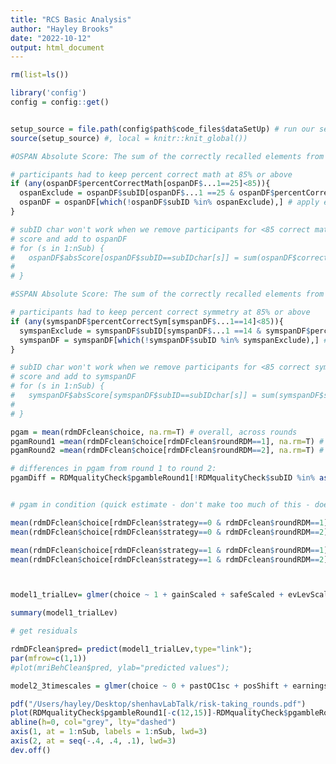 ```yaml
---
title: "RCS Basic Analysis"
author: "Hayley Brooks"
date: "2022-10-12"
output: html_document
---
```


```r
rm(list=ls())

library('config')
config = config::get()


setup_source = file.path(config$path$code_files$dataSetUp) # run our set up script (which loads all the data)
source(setup_source) #, local = knitr::knit_global())
```


```r
#OSPAN Absolute Score: The sum of the correctly recalled elements from only the items in which all the elements are recalled in correct serial order (formally OSPAN Score)

# participants had to keep percent correct math at 85% or above
if (any(ospanDF$percentCorrectMath[ospanDF$...1==25]<85)){
  ospanExclude = ospanDF$subID[ospanDF$...1 ==25 & ospanDF$percentCorrectMath <85]
  ospanDF = ospanDF[which(!ospanDF$subID %in% ospanExclude),] # apply exclusion
}

# subID char won't work when we remove participants for <85 correct math
# score and add to ospanDF
# for (s in 1:nSub) {
#   ospanDF$absScore[ospanDF$subID==subIDchar[s]] = sum(ospanDF$correctCount[ospanDF$correctCount==ospanDF$setSize & ospanDF$subID==subIDchar[s]], na.rm = T)
# 
# }


```

```r
#SSPAN Absolute Score: The sum of the correctly recalled elements from only the items in which all the elements are recalled in correct serial order (formally SSPAN Score)

# participants had to keep percent correct symmetry at 85% or above
if (any(symspanDF$percentCorrectSym[symspanDF$...1==14]<85)){
  symspanExclude = symspanDF$subID[symspanDF$...1 ==14 & symspanDF$percentCorrectSym <85]
  symspanDF = symspanDF[which(!symspanDF$subID %in% symspanExclude),] # apply exclusion
}

# subID char won't work when we remove participants for <85 correct symmetry
# score and add to symspanDF
# for (s in 1:nSub) {
#   symspanDF$absScore[symspanDF$subID==subIDchar[s]] = sum(symspanDF$squareCorrectCount[symspanDF$squareCorrectCount==symspanDF$setSize & symspanDF$subID==subIDchar[s]], na.rm = T)
# 
# }

```


```r
pgam = mean(rdmDFclean$choice, na.rm=T) # overall, across rounds
pgamRound1 =mean(rdmDFclean$choice[rdmDFclean$roundRDM==1], na.rm=T) # overall, round 1
pgamRound2 =mean(rdmDFclean$choice[rdmDFclean$roundRDM==2], na.rm=T) # overall, round 2

# differences in pgam from round 1 to round 2:
pgamDiff = RDMqualityCheck$pgambleRound1[!RDMqualityCheck$subID %in% as.numeric(excludeSubID)] - RDMqualityCheck$pgambleRound2[!RDMqualityCheck$subID %in% as.numeric(excludeSubID)]


# pgam in condition (quick estimate - don't make too much of this - doesn't take into account ordder of condition)

mean(rdmDFclean$choice[rdmDFclean$strategy==0 & rdmDFclean$roundRDM==1], na.rm=TRUE)
mean(rdmDFclean$choice[rdmDFclean$strategy==0 & rdmDFclean$roundRDM==2], na.rm=TRUE)

mean(rdmDFclean$choice[rdmDFclean$strategy==1 & rdmDFclean$roundRDM==1], na.rm=TRUE)
mean(rdmDFclean$choice[rdmDFclean$strategy==1 & rdmDFclean$roundRDM==2], na.rm=TRUE)




```

```r

model1_trialLev= glmer(choice ~ 1 + gainScaled + safeScaled + evLevScaled +  strategy + (1|subID), data=rdmDFclean , family = "binomial")

summary(model1_trialLev)

# get residuals

```

```r
rdmDFclean$pred= predict(model1_trialLev,type="link"); 
par(mfrow=c(1,1))
#plot(mriBehClean$pred, ylab="predicted values");

```



```r

model2_3timescales = glmer(choice ~ 0 + pastOC1sc + posShift + earningsSC + trialSC+ (1|subIDnum), data=rdmDFclean[rdmDFclean$strategy==1,], family="binomial", offset=pred)

```

```r

pdf("/Users/hayley/Desktop/shenhavLabTalk/risk-taking_rounds.pdf")
plot(RDMqualityCheck$pgambleRound1[-c(12,15)]-RDMqualityCheck$pgambleRound2[-c(12,15)], ylab ="pGamble(round 1 - round 2)", xlab="participant", main="change in risk-taking across rounds", axes=F, pch=16, col="maroon", cex=1.5, ylim=c(-.4,.4), xlim=c(1,24))
abline(h=0, col="grey", lty="dashed")
axis(1, at = 1:nSub, labels = 1:nSub, lwd=3)
axis(2, at = seq(-.4, .4, .1), lwd=3)
dev.off()


```

